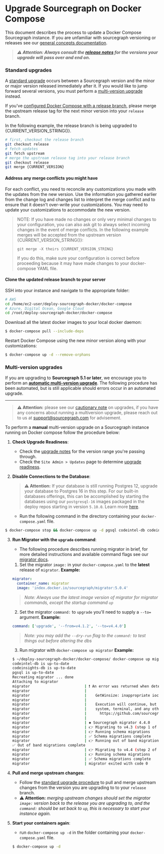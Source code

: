 
# Upgrade Sourcegraph on Docker Compose

This document describes the process to update a Docker Compose Sourcegraph instance. If you are unfamiliar with sourcegraph versioning or releases see our [general concepts documentation](/admin/updates/).

> ***⚠️ Attention: Always consult the [release notes](/admin/updates/docker_compose) for the versions your upgrade will pass over and end on.***

### Standard upgrades

A [standard upgrade](/admin/updates/#upgrade-types) occurs between a Sourcegraph version and the minor or major version released immediately after it. If you would like to jump forward several versions, you must perform a [multi-version upgrade](#multi-version-upgrades) instead.

If you've [configured Docker Compose with a release branch](/admin/deploy/docker-compose/#step-1-prepare-the-deployment-repository), please merge the upstream release tag for the next minor version into your `release` branch.

In the following example, the release branch is being upgraded to {CURRENT_VERSION_STRING()}.

```sh
# first, checkout the release branch
git checkout release
# fetch updates
git fetch upstream
# merge the upstream release tag into your release branch
git checkout release
git merge {CURRENT_VERSION}
```

#### Address any merge conflicts you might have

For each conflict, you need to reconcile any customizations you made with the updates from the new version. Use the information you gathered earlier from the change log and changes list to interpret the merge conflict and to ensure that it doesn't over-write your customizations. You may need to update your customizations to accommodate the new version.

> NOTE: If you have made no changes or only very minimal changes to your configuration, you can also ask git to always select incoming changes in the event of merge conflicts. In the following example merges will be accepted from the upstream version {CURRENT_VERSION_STRING()}:
>
> `git merge -X theirs {CURRENT_VERSION_STRING}`
>
> If you do this, make sure your configuration is correct before proceeding because it may have made changes to your docker-compose YAML file.

#### Clone the updated release branch to your server

SSH into your instance and navigate to the appropriate folder:

```sh
# AWS
cd /home/ec2-user/deploy-sourcegraph-docker/docker-compose
# Azure, Digital Ocean, Google Cloud
cd /root/deploy-sourcegraph-docker/docker-compose
```

Download all the latest docker images to your local docker daemon:

```sh
$ docker-compose pull --include-deps
```

Restart Docker Compose using the new minor version along with your customizations:

```sh
$ docker-compose up -d --remove-orphans
```

### Multi-version upgrades

If you are upgrading to **Sourcegraph 5.1 or later**, we encourage you to perform an [**automatic multi-version upgrade**](/admin/updates/automatic). The following procedure has been automated, but is still applicable should errors occur in an automated upgrade.

---

> **⚠️ Attention:** please see our [cautionary note](/admin/updates/#best-practices) on upgrades, if you have any concerns about running a multiversion upgrade, please reach out to us at [support@sourcegraph.com](mailto:support@sourcegraph.com) for advisement.

To perform a **manual** multi-version upgrade on a Sourcegraph instance running on Docker compose follow the procedure below:

1. **Check Upgrade Readiness**:
   - Check the [upgrade notes](/admin/updates/docker_compose#docker-compose-upgrade-notes) for the version range you're passing through.
   - Check the `Site Admin > Updates` page to determine [upgrade readiness](/admin/updates/#upgrade-readiness).

2. **Disable Connections to the Database**:
   > **⚠️ Attention:** If your database is still running Postgres 12, upgrade your database to Postgres 16 in this step. For our built-in databases offerings, this can be accomplished by starting the databases using our `postgresql-16` images packaged in the deploy repos starting in version `5.10.0`. Learn more [here](/admin/postgres).
   - Run the following command in the directory containing your `docker-compose.yaml` file.
  ```sh
  $ docker-compose stop && docker-compose up -d pgsql codeintel-db codeinsights-db
  ```
3. **Run Migrator with the `upgrade` command**:
   - The following procedure describes running migrator in brief, for more detailed instructions and available command flags see our [migrator docs](/admin/updates/migrator/migrator-operations#docker-compose).
    1. Set the migrator `image:` in your `docker-compose.yaml` to the **latest** release of `migrator`. **Example:**
    ```yaml
    migrator:
      container_name: migrator
      image: 'index.docker.io/sourcegraph/migrator:5.0.4'
    ```
    > *Note: Always use the latest image version of migrator for migrator commands, except the startup command `up`*
    2. Set the migrator `command:` to `upgrade` you'll need to supply a `--to=` argument. **Example:**
    ```yaml
    command: ['upgrade', '--from=v4.1.2', '--to=v4.4.0']
    ```
    > *Note: you may add the `--dry-run` flag to the `command:` to test things out before altering the dbs*
    3. Run migrator with `docker-compose up migrator` **Example:**
    ```sh
    $ ~/deploy-sourcegraph-docker/docker-compose/ docker-compose up migrator
    codeintel-db is up-to-date
    codeinsights-db is up-to-date
    pgsql is up-to-date
    Recreating migrator ... done
    Attaching to migrator
    migrator                         | ❗️ An error was returned when detecting the terminal size and capabilities:
    migrator                         |
    migrator                         |    GetWinsize: inappropriate ioctl for device
    migrator                         |
    migrator                         |    Execution will continue, but please report this, along with your operating
    migrator                         |    system, terminal, and any other details, to:
    migrator                         |      https://github.com/sourcegraph/sourcegraph/issues/new
    migrator                         |
    migrator                         | ✱ Sourcegraph migrator 4.4.0
    migrator                         | 👉 Migrating to v4.3 (step 1 of 2)
    migrator                         | 👉 Running schema migrations
    migrator                         | ✅ Schema migrations complete
    migrator                         | 👉 Running out of band migrations [17 18]
    ✅ Out of band migrations complete
    migrator                         | 👉 Migrating to v4.4 (step 2 of 2)
    migrator                         | 👉 Running schema migrations
    migrator                         | ✅ Schema migrations complete
    migrator                         | migrator exited with code 0
    ```

4. **Pull and merge upstream changes**:
   - Follow the [standard upgrade procedure](#standard-upgrades) to pull and merge upstream changes from the version you are upgrading to to your `release` branch.
   - **⚠️ Attention:** *merging upstream changes should set the migrator `image:` version back to the release you are upgrading to, and the `command:` should be set back to `up`, this is necessary to start your instance again.*

5. **Start your containers again**:
   - run `docker-compose up -d` in the folder containing your `docker-compose.yaml` file.
   ```sh
   $ docker-compose up -d
   ```
